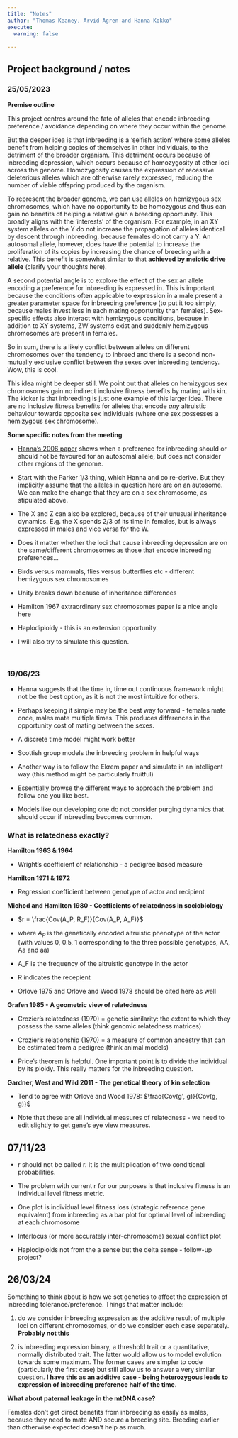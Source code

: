 ```yaml
---
title: "Notes"
author: "Thomas Keaney, Arvid Agren and Hanna Kokko"
execute: 
  warning: false
  
---
```


## Project background / notes

### 25/05/2023

**Premise outline**

This project centres around the fate of alleles that encode inbreeding preference / avoidance depending on where they occur within the genome. 

But the deeper idea is that inbreeding is a 'selfish action' where some alleles benefit from helping copies of themselves in other individuals, to the detriment of the broader organism. This detriment occurs because of inbreeding depression, which occurs because of homozygosity at other loci across the genome. Homozygosity causes the expression of recessive deleterious alleles which are otherwise rarely expressed, reducing the number of viable offspring produced by the organism.

To represent the broader genome, we can use alleles on hemizygous sex chromosomes, which have no opportunity to be homozygous and thus can gain no benefits of helping a relative gain a breeding opportunity. This broadly aligns with the 'interests' of the organism. For example, in an XY system alleles on the Y do not increase the propagation of alleles identical by descent through inbreeding, because females do not carry a Y. An autosomal allele, however, does have the potential to increase the proliferation of its copies by increasing the chance of breeding with a relative. This benefit is somewhat similar to that **achieved by meiotic drive allele** (clarify your thoughts here).

A second potential angle is to explore the effect of the sex an allele encoding a preference for inbreeding is expressed in. This is important because the conditions often applicable to expression in a male present a greater parameter space for inbreeding preference (to put it too simply, because males invest less in each mating opportunity than females). Sex-specific effects also interact with hemizygous conditions, because in addition to XY systems, ZW systems exist and suddenly hemizygous chromosomes are present in females. 

So in sum, there is a likely conflict between alleles on different chromosomes over the tendency to inbreed and there is a second non-mutually exclusive conflict between the sexes over inbreeding tendency. Wow, this is cool.

This idea might be deeper still. We point out that alleles on hemizygous sex chromosomes gain no indirect inclusive fitness benefits by mating with kin. The kicker is that inbreeding is just one example of this larger idea. There are no inclusive fitness benefits for alleles that encode _any_ altruistic behaviour towards opposite sex individuals (where one sex possesses a hemizygous sex chromosome).      

**Some specific notes from the meeting**

- [Hanna's 2006 paper](https://academic.oup.com/evolut/article/60/3/467/6756586?login=true) shows when a preference for inbreeding should or should not be favoured for an autosomal allele, but does not consider other regions of the genome.

- Start with the Parker 1/3 thing, which Hanna and co re-derive. But they implicitly assume that the alleles in question here are on an autosome. We can make the change that they are on a sex chromosome, as stipulated above. 

- The X and Z can also be explored, because of their unusual inheritance dynamics. E.g. the X spends 2/3 of its time in females, but is always expressed in males and vice versa for the W. 

- Does it matter whether the loci that cause inbreeding depression are on the same/different chromosomes as those that encode inbreeding preferences...   

- Birds versus mammals, flies versus butterflies etc - different hemizygous sex chromosomes

- Unity breaks down because of inheritance differences

- Hamilton 1967 extraordinary sex chromosomes paper is a nice angle here

- Haplodiploidy - this is an extension opportunity.

- I will also try to simulate this question.

$~$

### 19/06/23

- Hanna suggests that the time in, time out continuous framework might not be the best option, as it is not the most intuitive for others. 

- Perhaps keeping it simple may be the best way forward - females mate once, males mate multiple times. This produces differences in the opportunity cost of mating between the sexes.

- A discrete time model might work better

- Scottish group models the inbreeding problem in helpful ways

- Another way is to follow the Ekrem paper and simulate in an intelligent way (this method might be particularly fruitful)

- Essentially browse the different ways to approach the problem and follow one you like best.

- Models like our developing one do not consider purging dynamics that should occur if inbreeding becomes common.

### What is relatedness exactly?

**Hamilton 1963 & 1964**

- Wright's coefficient of relationship - a pedigree based measure

**Hamilton 1971 & 1972**

- Regression coefficient between genotype of actor and recipient

**Michod and Hamilton 1980 - Coefficients of relatedness in sociobiology**

- $r = \frac{Cov(A_P, R_F)}{Cov(A_P, A_F)}$

- where $A_P$ is the genetically encoded altruistic phenotype of the actor (with values 0, 0.5, 1 corresponding to the three possible genotypes, AA, Aa and aa)

- A_F is the frequency of the altruistic genotype in the actor

- R indicates the recepient

- Orlove 1975 and Orlove and Wood 1978 should be cited here as well

**Grafen 1985 - A geometric view of relatedness**

- Crozier's relatedness (1970) = genetic similarity: the extent to which they possess the same alleles (think genomic relatedness matrices)

- Crozier's relationship (1970) = a measure of common ancestry that can be estimated from a pedigree (think animal models)

- Price's theorem is helpful. One important point is to divide the individual by its ploidy. This really matters for the inbreeding question.

**Gardner, West and Wild 2011 - The genetical theory of kin selection**

- Tend to agree with Orlove and Wood 1978: $\frac{Cov(g', g)}{Cov(g, g)}$

- Note that these are all individual measures of relatedness - we need to edit slightly to get gene's eye view measures.

## 07/11/23

- r should not be called r. It is the multiplication of two conditional probabilities. 

- The problem with current r for our purposes is that inclusive fitness is an individual level fitness metric. 

- One plot is individual level fitness loss (strategic reference gene equivalent) from inbreeding as a bar plot for optimal level of inbreeding at each chromosome

- Interlocus (or more accurately inter-chromosome) sexual conflict plot

- Haplodiploids not from the a sense but the delta sense - follow-up project?

## 26/03/24

Something to think about is how we set genetics to affect the expression of inbreeding tolerance/preference. Things that matter include:

1. do we consider inbreeding expression as the additive result of multiple loci on different chromosomes, or do we consider each case separately. **Probably not this**

2. is inbreeding expression binary, a threshold trait or a quantitative, normally distributed trait. The latter would allow us to model evolution towards some maximum. The former cases are simpler to code (particularly the first case) but still allow us to answer a very similar question. **I have this as an additive case - being heterozygous leads to expression of inbreeding preference half of the time.**

**What about paternal leakage in the mtDNA case?**

Females don't get direct benefits from inbreeding as easily as males, because they need to mate AND secure a breeding site. Breeding earlier than otherwise expected doesn't help as much.



